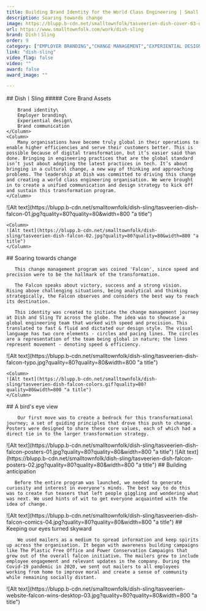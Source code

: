 ```yaml
---
title: Building Brand Identity for the World Class Engineering | Small Town Folk — Small Town Folk
description: Soaring towards change 
image: https://blupp.b-cdn.net/smalltownfolk/tasveerien-dish-cover-03-desktop.jpg?quality=80
url: https://www.smalltownfolk.com/work/dish-sling
brand: Dish〡Sling   
order: 9
category: ["EMPLOYER BRANDING","CHANGE MANAGEMENT","EXPERIENTIAL DESIGN"]
link: "dish-sling"
video_flag: false
video: ""
award: false
award_image: ""

---
```


<Column2>
    <Column>
        ## Dish〡Sling
        ##### Core Brand Assets

        Brand identity\
        Employer branding\
        Experiential design\
        Brand communication
    </Column>
    <Column>      
        Many organisations have become truly global in their operations to enable higher efficiencies and serve their customers better. This is possible because of digital transformation, but it’s easier said than done. Bringing in engineering practices that are the global standard isn’t just about adopting the latest practices in tech. It’s about bringing in a cultural change, a new way of thinking and approaching problems. The leadership at Dish was committed to driving this change and creating a world class engineering organisation. We were brought in to create a unified communication and design strategy to kick off and sustain this transformation program. 
    </Column>
</Column2>

<Column2>
    <Column>
    ![Alt text](https://blupp.b-cdn.net/smalltownfolk/dish-sling/tasveerien-dish-falcon-01.jpg?quality=80?quality=80&width=800 "a title")
    </Column>

    <Column>
    ![Alt text](https://blupp.b-cdn.net/smalltownfolk/dish-sling/tasveerien-dish-falcon-02.jpg?quality=80?quality=80&width=800 "a title")
    </Column>
</Column2>

<Column>
        ## Soaring towards change
        
       This change management program was coined 'Falcon', since speed and precision were to be the hallmark of the transformation.

       The Falcon speaks about victory, success and a strong vision. Rising above challenging situations, being analytical and thinking strategically, the Falcon observes and considers the best way to reach its destination. 

       This identity was created to initiate the change management journey at Dish and Sling TV across the globe. The idea was to showcase a global engineering team that worked with speed and precision. This translated to fast & fluid and dictated our design style. The visual language has two core elements - circles and pacing lines. The circles are a representation of the team being global in nature; the lines represent movement - denoting speed & efficiency.

</Column>

<Column2>
    <Column>
    ![Alt text](https://blupp.b-cdn.net/smalltownfolk/dish-sling/tasveerien-dish-falcon-typo.jpg?quality=80?quality=80&width=800 "a title")
    </Column>

    <Column>
    ![Alt text](https://blupp.b-cdn.net/smalltownfolk/dish-sling/tasveerien-dish-falcon-colors.gif?quality=80?quality=80&width=800 "a title")
    </Column>
</Column2>

<Column>
        ## A bird's eye view
        
        Our first move was to create a bedrock for this transformational journey; a set of guiding principles that drove this push to change. Posters were designed to share these core values, each of which had a direct tie in to the larger transformation strategy.  
</Column>

<Column>
    ![Alt text](https://blupp.b-cdn.net/smalltownfolk/dish-sling/tasveerien-dish-falcon-posters-01.jpg?quality=80?quality=80&width=800 "a title")
</Column>

<Column>
    ![Alt text](https://blupp.b-cdn.net/smalltownfolk/dish-sling/tasveerien-dish-falcon-posters-02.jpg?quality=80?quality=80&width=800 "a title")
</Column>

<Column>
        ## Building anticipation
        
       Before the entire program was launched, we needed to generate curiosity and interest in everyone's minds. The best way to do this was to create fun teasers that left people giggling and wondering what was next. We used hints of wit to get everyone acquainted with the idea of change.
</Column>

<Column>
    ![Alt text](https://blupp.b-cdn.net/smalltownfolk/dish-sling/tasveerien-dish-falcon-comics-04.jpg?quality=80?quality=80&width=800 "a title")
</Column>

<Column>
        ## Keeping our eyes turned skyward
        
        We used mailers as a medium to spread information and keep spirits up across the organisation. It began with awareness building campaigns like The Plastic Free Office and Power Conservation Campaigns that grew out of the overall falcon initiative. The mailers grew to include employee engagement and relevant updates in the company. During the Covid-19 pandemic in 2020, we sent out mailers to all employees working from home to improve moral and create a sense of community while remaining socially distant.
</Column>

<Column>
    ![Alt text](https://blupp.b-cdn.net/smalltownfolk/dish-sling/tasveerien-website-falcon-wins-desktop-03.jpg?quality=80?quality=80&width=800 "a title")
</Column>
